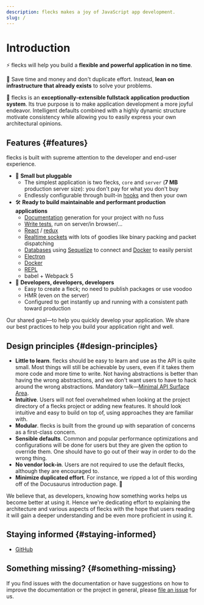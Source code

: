 ```yaml
---
description: flecks makes a joy of JavaScript app development.
slug: /
---
```


# Introduction

⚡️ flecks will help you build a **flexible and powerful application in no time**.

💸 Save time and money and don't duplicate effort. Instead, **lean on infrastructure that already exists** to solve your problems.

🧐 flecks is an **exceptionally-extensible fullstack application production system**. Its true purpose
is to make application development a more joyful endeavor. Intelligent defaults combined with
a highly dynamic structure motivate consistency while allowing you to easily express your own
architectural opinions.

## Features {#features}

flecks is built with supreme attention to the developer and end-user experience.

- 🧩 **Small but pluggable**
  - The simplest application is two flecks, `core` and `server` (**7 MB** production server size): you don't pay for what you don't buy
  - Endlessly configurable through built-in [hooks](./docs/flecks/hooks) and then your own
- 🛠️ **Ready to build maintainable and performant production applications**
  - [Documentation](./docs/documentation) generation for your project with no fuss
  - [Write tests](./docs/testing), run on server/in browser/...
  - [React](./docs/react) / [redux](./docs/redux)
  - [Realtime sockets](./docs/sockets) with lots of goodies like binary packing and packet dispatching
  - [Databases](./docs/database) using [Sequelize](https://sequelize.org/) to connect and [Docker](https://www.docker.com/) to easily persist
  - [Electron](./docs/electron)
  - [Docker](./docs/docker)
  - [REPL](./docs/repl)
  - babel + Webpack 5
- 👷 **Developers, developers, developers**
  - Easy to create a fleck; no need to publish packages or use voodoo
  - HMR (even on the server)
  - Configured to get instantly up and running with a consistent path toward production

Our shared goal—to help you quickly develop your application. We share our best practices to help you build your application right and well.

## Design principles {#design-principles}

- **Little to learn**. flecks should be easy to learn and use as the API is quite small. Most things will still be achievable by users, even if it takes them more code and more time to write. Not having abstractions is better than having the wrong abstractions, and we don't want users to have to hack around the wrong abstractions. Mandatory talk—[Minimal API Surface Area](https://www.youtube.com/watch?v=4anAwXYqLG8).
- **Intuitive**. Users will not feel overwhelmed when looking at the project directory of a flecks project or adding new features. It should look intuitive and easy to build on top of, using approaches they are familiar with.
- **Modular**. flecks is built from the ground up with separation of concerns as a first-class concern.
- **Sensible defaults**. Common and popular performance optimizations and configurations will be done for users but they are given the option to override them. One should have to go out of their way in order to do the wrong thing.
- **No vendor lock-in**. Users are not required to use the default flecks, although they are encouraged to.
- **Minimize duplicated effort**. For instance, we ripped a lot of this wording off of the Docusaurus introduction page. :dancer:

We believe that, as developers, knowing how something works helps us become better at using it. Hence we're dedicating effort to explaining the architecture and various aspects of flecks with the hope that users reading it will gain a deeper understanding and be even more proficient in using it.

## Staying informed {#staying-informed}

- [GitHub](https://github.com/cha0s/flecks)

## Something missing? {#something-missing}

If you find issues with the documentation or have suggestions on how to improve the documentation or the project in general, please [file an issue](https://github.com/cha0s/flecks/issues/new) for us.
